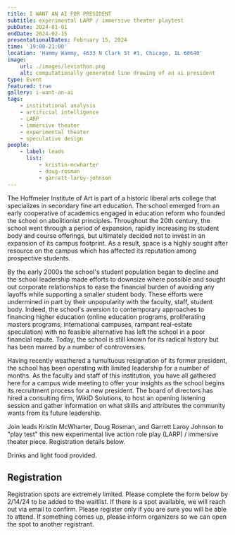 ```yaml
---
title: I WANT AN AI FOR PRESIDENT
subtitle: experimental LARP / immersive theater playtest
pubDate: 2024-01-01
endDate: 2024-02-15
presentationalDates: February 15, 2024
time: '19:00-21:00'
location: 'Hammy Wammy, 4633 N Clark St #1, Chicago, IL 60640'
image:
    url: ./images/leviathon.png
    alt: computationally generated line drawing of an ai president
type: Event
featured: true
gallery: i-want-an-ai
tags:
    - institutional analysis
    - artificial intelligence
    - LARP
    - immersive theater
    - experimental theater
    - speculative design
people:
    - label: leads
      list:
          - kristin-mcwharter
          - doug-rosman
          - garrett-laroy-johnson
---
```


The Hoffmeier Institute of Art is part of a historic liberal arts college that specializes in secondary fine art education. The school emerged from an early cooperative of academics engaged in education reform who founded the school on abolitionist principles. Throughout the 20th century, the school went through a period of expansion, rapidly increasing its student body and course offerings, but ultimately decided not to invest in an expansion of its campus footprint. As a result, space is a highly sought after resource on the campus which has affected its reputation among prospective students.

By the early 2000s the school's student population began to decline and the school leadership made efforts to downsize where possible and sought out corporate relationships to ease the financial burden of avoiding any layoffs while supporting a smaller student body. These efforts were undermined in part by their unpopularity with the faculty, staff, student body. Indeed, the school's aversion to contemporary approaches to financing higher education (online education programs, proliferating masters programs, international campuses, rampant real-estate speculation) with no feasible alternative has left the school in a poor financial repute. Today, the school is still known for its radical history but has been marred by a number of controversies.

Having recently weathered a tumultuous resignation of its former president, the school has been operating with limited leadership for a number of months. As the faculty and staff of this institution, you have all gathered here for a campus wide meeting to offer your insights as the school begins its recruitment process for a new president. The board of directors has hired a consulting firm, WikiD Solutions, to host an opening listening session and gather information on what skills and attributes the community wants from its future leadership.

Join leads Kristin McWharter, Doug Rosman, and Garrett Laroy Johnson to "play test" this new experimental live action role play (LARP) / immersive theater piece. Registration details below.

Drinks and light food provided.

## Registration

Registration spots are extremely limited. Please complete the form below by 2/14/24 to be added to the waitlist. If there is a spot available, we will reach out via email to confirm. Please register only if you are sure you will be able to attend. If something comes up, please inform organizers so we can open the spot to another registrant.

<LinkButton text="REGISTER HERE" url="https://forms.gle/x6wCaD6rSp1gWMAw7" />
